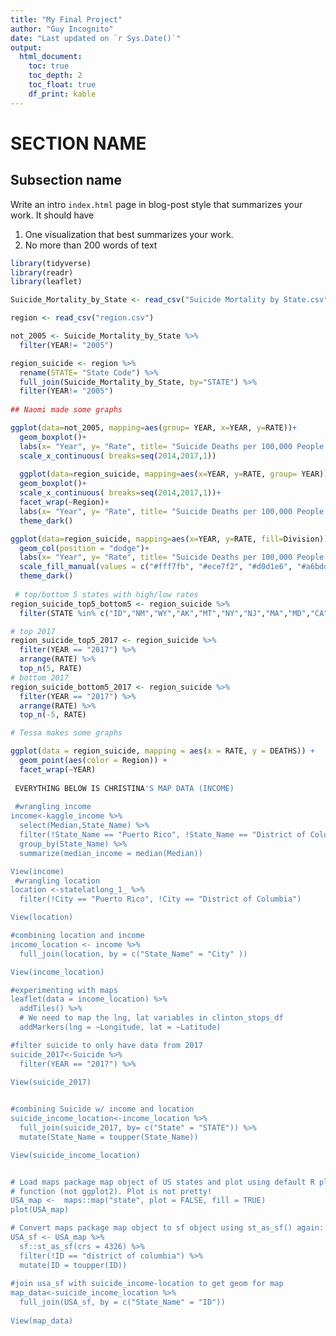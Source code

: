 ```yaml
---
title: "My Final Project"
author: "Guy Incognito"
date: "Last updated on `r Sys.Date()`"
output:
  html_document:
    toc: true
    toc_depth: 2
    toc_float: true
    df_print: kable
---
```


<!-- 
Comments in HTML are like this! 
-->

# SECTION NAME

## Subsection name

Write an intro `index.html` page in blog-post style that summarizes your work. It should have

1. One visualization that best summarizes your work.
1. No more than 200 words of text

```r
library(tidyverse)
library(readr)
library(leaflet)

Suicide_Mortality_by_State <- read_csv("Suicide Mortality by State.csv")

region <- read_csv("region.csv")

not_2005 <- Suicide_Mortality_by_State %>% 
  filter(YEAR!= "2005")

region_suicide <- region %>% 
  rename(STATE= "State Code") %>% 
  full_join(Suicide_Mortality_by_State, by="STATE") %>% 
  filter(YEAR!= "2005")
  
## Naomi made some graphs

ggplot(data=not_2005, mapping=aes(group= YEAR, x=YEAR, y=RATE))+
  geom_boxplot()+
  labs(x= "Year", y= "Rate", title= "Suicide Deaths per 100,000 People in the United   States by Year")+
  scale_x_continuous( breaks=seq(2014,2017,1))
  
  ggplot(data=region_suicide, mapping=aes(x=YEAR, y=RATE, group= YEAR))+
  geom_boxplot()+
  scale_x_continuous( breaks=seq(2014,2017,1))+
  facet_wrap(~Region)+
  labs(x= "Year", y= "Rate", title= "Suicide Deaths per 100,000 People Split by   Region")+
  theme_dark()

ggplot(data=region_suicide, mapping=aes(x=YEAR, y=RATE, fill=Division))+
  geom_col(position = "dodge")+
  labs(x= "Year", y= "Rate", title= "Suicide Deaths per 100,000 People Split by Division")+
  scale_fill_manual(values = c("#fff7fb", "#ece7f2", "#d0d1e6", "#a6bddb", "#74a9cf", "#3690c0", "#0570b0", "#045a8d", "#023858"))+
  theme_dark()
 
 # top/bottom 5 states with high/low rates
region_suicide_top5_bottom5 <- region_suicide %>%
  filter(STATE %in% c("ID","NM","WY","AK","MT","NY","NJ","MA","MD","CA","CT"))

# top 2017
region_suicide_top5_2017 <- region_suicide %>%
  filter(YEAR == "2017") %>%
  arrange(RATE) %>%
  top_n(5, RATE)
# bottom 2017
region_suicide_bottom5_2017 <- region_suicide %>%
  filter(YEAR == "2017") %>%
  arrange(RATE) %>%
  top_n(-5, RATE)

# Tessa makes some graphs

ggplot(data = region_suicide, mapping = aes(x = RATE, y = DEATHS)) +
  geom_point(aes(color = Region)) +
  facet_wrap(~YEAR)
 
 EVERYTHING BELOW IS CHRISTINA'S MAP DATA (INCOME)
 
 #wrangling income
income<-kaggle_income %>% 
  select(Median,State_Name) %>% 
  filter(!State_Name == "Puerto Rico", !State_Name == "District of Columbia") %>% 
  group_by(State_Name) %>%  
  summarize(median_income = median(Median))

View(income)
 #wrangling location
location <-statelatlong_1_ %>% 
  filter(!City == "Puerto Rico", !City == "District of Columbia") 

View(location)

#combining location and income
income_location <- income %>% 
  full_join(location, by = c("State_Name" = "City" )) 

View(income_location)

#experimenting with maps
leaflet(data = income_location) %>%
  addTiles() %>% 
  # We need to map the lng, lat variables in clinton_stops_df
  addMarkers(lng = ~Longitude, lat = ~Latitude)

#filter suicide to only have data from 2017 
suicide_2017<-Suicide %>% 
  filter(YEAR == "2017") %>% 
 
View(suicide_2017)


#combining Suicide w/ income and location
suicide_income_location<-income_location %>% 
  full_join(suicide_2017, by= c("State" = "STATE")) %>% 
  mutate(State_Name = toupper(State_Name))

View(suicide_income_location)


# Load maps package map object of US states and plot using default R plot
# function (not ggplot2). Plot is not pretty!
USA_map <-  maps::map("state", plot = FALSE, fill = TRUE)
plot(USA_map)

# Convert maps package map object to sf object using st_as_sf() again:
USA_sf <- USA_map %>% 
  sf::st_as_sf(crs = 4326) %>% 
  filter(!ID == "district of columbia") %>% 
  mutate(ID = toupper(ID))
  
#join usa_sf with suicide_income-location to get geom for map 
map_data<-suicide_income_location %>% 
  full_join(USA_sf, by = c("State_Name" = "ID"))
  
View(map_data)

```
